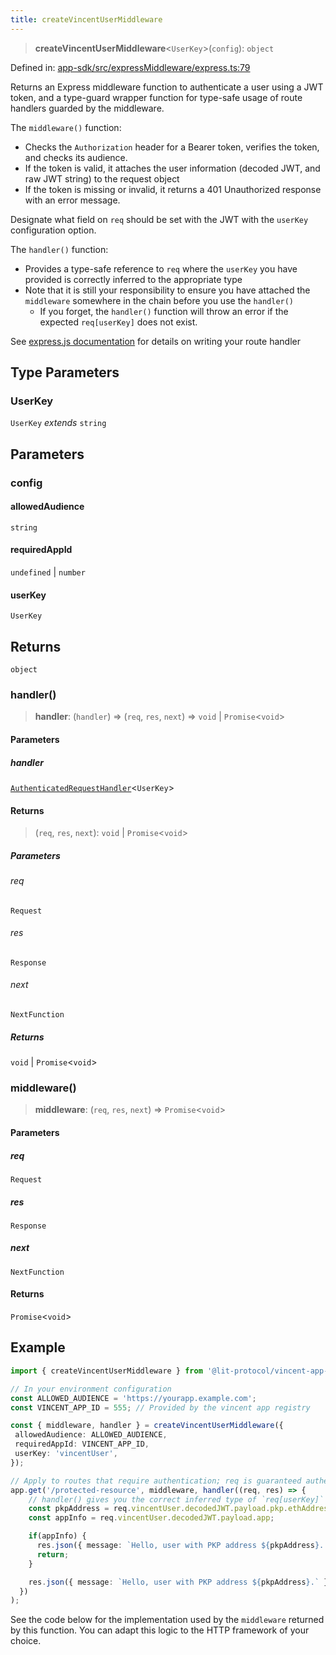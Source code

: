 ```yaml
---
title: createVincentUserMiddleware
---
```


> **createVincentUserMiddleware**\<`UserKey`\>(`config`): `object`

Defined in: [app-sdk/src/expressMiddleware/express.ts:79](https://github.com/LIT-Protocol/Vincent/blob/5462864f5b471985671134e594d93faefcbfeb7e/packages/libs/app-sdk/src/expressMiddleware/express.ts#L79)

Returns an Express middleware function to authenticate a user using a JWT token, and a type-guard wrapper function
for type-safe usage of route handlers guarded by the middleware.

The `middleware()` function:
- Checks the `Authorization` header for a Bearer token, verifies the token, and checks its audience.
- If the token is valid, it attaches the user information (decoded JWT, and raw JWT string) to the request object
- If the token is missing or invalid, it returns a 401 Unauthorized response with an error message.

Designate what field on `req` should be set with the JWT with the `userKey` configuration option.

The `handler()` function:
- Provides a type-safe reference to `req` where the `userKey` you have provided is correctly inferred to the appropriate type
- Note that it is still your responsibility to ensure you have attached the `middleware` somewhere in the chain before you use the `handler()`
  - If you forget, the `handler()` function will throw an error if the expected `req[userKey]` does not exist.

See [express.js documentation](https://expressjs.com/en/guide/writing-middleware.html) for details on writing your route handler

## Type Parameters

### UserKey

`UserKey` *extends* `string`

## Parameters

### config

#### allowedAudience

`string`

#### requiredAppId

`undefined` \| `number`

#### userKey

`UserKey`

## Returns

`object`

### handler()

> **handler**: (`handler`) => (`req`, `res`, `next`) => `void` \| `Promise`\<`void`\>

#### Parameters

##### handler

[`AuthenticatedRequestHandler`](/api-reference/app-sdk/expressMiddleware/type-aliases/AuthenticatedRequestHandler)\<`UserKey`\>

#### Returns

> (`req`, `res`, `next`): `void` \| `Promise`\<`void`\>

##### Parameters

###### req

`Request`

###### res

`Response`

###### next

`NextFunction`

##### Returns

`void` \| `Promise`\<`void`\>

### middleware()

> **middleware**: (`req`, `res`, `next`) => `Promise`\<`void`\>

#### Parameters

##### req

`Request`

##### res

`Response`

##### next

`NextFunction`

#### Returns

`Promise`\<`void`\>

## Example

```typescript
import { createVincentUserMiddleware } from '@lit-protocol/vincent-app-sdk/expressMiddleware';

// In your environment configuration
const ALLOWED_AUDIENCE = 'https://yourapp.example.com';
const VINCENT_APP_ID = 555; // Provided by the vincent app registry

const { middleware, handler } = createVincentUserMiddleware({
 allowedAudience: ALLOWED_AUDIENCE,
 requiredAppId: VINCENT_APP_ID,
 userKey: 'vincentUser',
});

// Apply to routes that require authentication; req is guaranteed authenticated because it is wrapped in `handler()`
app.get('/protected-resource', middleware, handler((req, res) => {
    // handler() gives you the correct inferred type of `req[userKey]`
    const pkpAddress = req.vincentUser.decodedJWT.payload.pkp.ethAddress;
    const appInfo = req.vincentUser.decodedJWT.payload.app;

    if(appInfo) {
      res.json({ message: `Hello, user with PKP address ${pkpAddress}. You are authenticated for app ${appInfo.id} @ v${appInfo.version}` });
      return;
    }

    res.json({ message: `Hello, user with PKP address ${pkpAddress}.` });
  })
);
```

See the code below for the implementation used by the `middleware` returned by this function. You can adapt this logic
to the HTTP framework of your choice.
